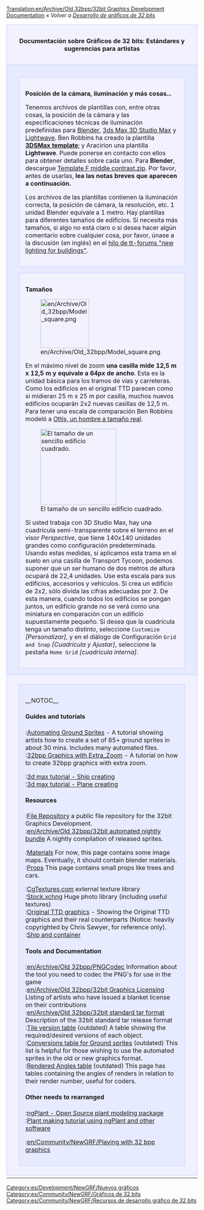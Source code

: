 [[Translation:en/Archive/Old 32bpp/32bit Graphics Development Documentation]]
{{es/Traducción|en/Archive/Old 32bpp/32bit Graphics Development Documentation|60}}
{{es/Ampliar}}
''« Volver a [[es/Archive/Old 32bpp/Desarrollo de gráficos de 32 bits|Desarrollo de gráficos de 32 bits]]''


{| width="100%"
|-
|colspan="2" style="background-color: #f1f2fe; border: 1px solid #c7c8fe; margin: 0; padding: 1em 1em 1em 1em; text-align:center"|<font size="3">'''Documentación sobre Gráficos de 32 bits: Estándares y sugerencias para artistas'''</font>
|- valign="top"
|width="50%" style="background-color: #E7EBFF; border: 1px solid #c7c8fe; margin: 0; padding: 1em 1em 0em 1em;"|

<div style="margin:1em;padding:1em;border:1px solid #c7c8fe;background:#f1f2fe;">
<font size="3">'''Posición de la cámara, iluminación y más cosas...'''</font>

Tenemos archivos de plantillas con, entre otras cosas, la posición de la cámara y las especificaciones técnicas de iluminación predefinidas para [https://www.wikipedia.org/wiki/es:Blender Blender], [https://www.wikipedia.org/wiki/es:Autodesk 3ds Max 3D Studio Max] y [https://www.wikipedia.org/wiki/es:LightWave Lightwave]. Ben Robbins ha creado la plantilla [http://www.tt-forums.net/download/file.php?id=91802 '''3DSMax template''']; y Aracirion una plantilla '''Lightwave'''. Puede ponerse en contacto con ellos para obtener detalles sobre cada uno. Para '''Blender''', descargue [http://www.tt-forums.net/download.php?id=53231 Template F middle contrast.zip]. Por favor, antes de usarlas, '''lea las notas breves que aparecen a continuación.'''

Los archivos de las plantillas contienen la iluminación correcta, la posición de cámara, la resolución, etc. 1 unidad Blender equivale a 1 metro. Hay plantillas para diferentes tamaños de edificios. Si necesita más tamaños, si algo no está claro o si desea hacer algún comentario sobre cualquier cosa, por favor, únase a la discusión (en inglés) en el [http://tt-forums.net/viewtopic.php?t=24857 hilo de tt-forums "new lighting for buildings"].
</div>

<div style="margin:1em;padding:1em;border:1px solid #c7c8fe;background:#f1f2fe;">
<font size="3">'''Tamaños'''</font>

[[File:en/Archive/Old 32bpp/Model square.png|128px|left]]

En el máximo nivel de zoom '''una casilla mide 12,5 m x 12,5 m y equivale a 64px de ancho'''. Esta es la unidad básica para los tramos de vías y carreteras. Como los edificios en el original TTD parecen como si midieran 25 m x 25 m por casilla, muchos nuevos edificios ocuparán 2x2 nuevas casillas de 12,5 m. Para tener una escala de comparación Ben Robbins modeló a [http://tt-forums.net/download.php?id=48953 Ottis, un hombre a tamaño real].

[[File:en/Archive/Old 32bpp/3dsmeasurements.jpeg|thumb|200px|right|El tamaño de un sencillo edificio cuadrado.]]

Si usted trabaja con 3D Studio Max, hay una cuadrícula semi-transparente sobre el terreno en el visor ''Perspective'', que tiene 140x140 unidades grandes como configuración predeterminada. Usando estas medidas, si aplicamos esta trama en el suelo en una casilla de Transport Tycoon, podemos suponer que un ser humano de dos metros de altura ocupará de 22,4 unidades. Use esta escala para sus edificios, accesorios y vehículos. Si crea un edificio de 2x2, sólo divida las cifras adecuadas por 2. De esta manera, cuando todos los edificios se pongan juntos, un edificio grande no se verá como una miniatura en comparación con un edificio supuestamente pequeño. Si desea que la cuadrícula tenga un tamaño distinto, seleccione <code>Customize</code> ''[Personalizar]'', y en el diálogo de Configuración <code>Grid and Snap</code> ''[Cuadrícula y Ajustar]'', seleccione la pestaña <code>Home Grid</code> ''[cuadrícula interna]''.
</div>

|width="50%" style="background-color: #E7EBFF; border: 1px solid #c7c8fe; margin: 0; padding: 1em 1em 0em 1em;"|

<div style="margin:1em;padding:1em;border:1px solid #c7c8fe;background:#f1f2fe;">
<font size="3">'''Materiales'''</font>

[[File:en/Ref-%26-amb.png|400px|center]]

Para '''todo''' material que se crea, en la ficha <code>shaders</code>, se recomienda cambiar el parámetro <code>Amb</code> (con '''0.5''' por defecto) para que coincida con el parámetro <code>Ref</code> (con '''1''' por defecto). Siempre hay que modificar <code>Ref</code> y <code>Amb</code> al mismo tiempo. Se ha decidido que <code>Amb</code> siempre debe tener el mismo valor que <code>Ref</code>, para que los materiales reflejen la la luz del sol (o de otras fuentes de luz) de la misma manera que refleja la luz de entorno (luz ambiente).  Por lo tanto, para obtener el máximo realismo, los valores deben ser los mismos. Naturalmente, esto no es una regla estricta, usted tiene libertad artística para apartarse de ella.

[[File:en/Archive/Old 32bpp/Official materials.png|150px|right]]

El archivo de plantillas contiene un archivo llamado '''official_materials.blend'''. Contiene algunos de los materiales que se necesitan a menudo, y que deberían ser los mismos en diferentes objetos, como el pavimento por ejemplo. Coloque este archivo en un lugar fijo. Cuando usted haya construido un modelo y desee utilizar un material oficial, '''simplemente vincule el material en lugar añadirlo''', Para más instrucciones consulte [[es/Usar materiales oficiales|Usar materiales oficiales]].
</div>

<div style="margin:1em;padding:1em;border:1px solid #c7c8fe;background:#f1f2fe;">
<font size="3">'''Minimize render time'''</font>

[[File:en/Archive/Old 32bpp/AO-samples.png|400px|center]]

Rendering can be quite slow. To reduce time it takes to render for previews, reduce the <code>Samples</code> value under <code>Ambient Occlusion</code>.
</div>
|-
|colspan="2" style="background-color: #f1f2fe; border: 1px solid #c7c8fe; margin: 0; padding: 0.5em 1em 0.5em 1em;"|
<div style="margin:1em;padding:1em;border:1px solid #c7c8fe;background:#E7EBFF;">
__NOTOC__
====Guides and tutorials====
;:[[en/Archive/Old 32bpp/Ground Sprites Automated (New Graphics)|Automating Ground Sprites]] - A tutorial showing artists how to create a set of 85+ ground sprites in about 30 mins. Includes many automated files.
;:[[en/Archive/Old 32bpp/How to Create 32bpp Graphics with Extra Zoom|32bpp Graphics with Extra_Zoom]] - A tutorial on how to create 32bpp graphics with extra zoom.

;:[http://www.tt-forums.net/viewtopic.php?f=36&t=39367 3d max tutorial - Ship creating]
;:[http://www.tt-forums.net/viewtopic.php?f=36&t=39195 3d max tutorial - Plane creating]

====Resources====
;:[[en/Archive/Old 32bpp/32bit Graphics Development File Repository|File Repository]] a public file repository for the 32bit Graphics Development.
;:[[en/Archive/Old 32bpp/32bit automated nightly bundle]] A nightly compilation of released sprites.

;:[[en/Archive/Old 32bpp/Standardised materials (New Graphics)|Materials]] For now, this page contains some image maps. Eventually, it should contain blender materials.
;:[[en/Archive/Old 32bpp/Props (New Graphics)|Props]] This page contains small props like trees and cars.

;:[http://www.cgtextures.com/ CgTextures.com] external texture library
;:[http://www.sxc.hu Stock.xchng] Huge photo library (including useful textures)
;:[http://www.chrissawyergames.com/feature1a.htm Original TTD graphics] - Showing the Original TTD graphics and their real counterparts (Notice: heavily copyrighted by Chris Sawyer, for reference only).
;:[http://www.tt-forums.net/viewtopic.php?f=36&t=14549&start=5000 Ship and container]

====Tools and Documentation====
;:[[en/Archive/Old 32bpp/PNGCodec]] Information about the tool you need to codec the PNG's for use in the game
;:[[en/Archive/Old 32bpp/32bit Graphics Licensing]] Listing of artists who have issued a blanket license on their contributions
;:[[en/Archive/Old 32bpp/32bit standard tar format]] Description of the 32bit standard tar release format
;:[[en/Archive/Old 32bpp/Tile version table (New graphics)|Tile version table]] (outdated) A table showing the required/desired versions of each object.
;:[[en/Archive/Old 32bpp/Ground sprites conversions list (New Graphics)|Conversions table for Ground sprites]] (outdated) This list is helpful for those wishing to use the automated sprites in the old or new graphics format.
;:[[en/Archive/Old 32bpp/Rendered Angles table (New graphics)|Rendered Angles table]] (outdated) This page has tables containing the angles of renders in relation to their render number, useful for coders.

====Other needs to rearranged====  
;:[http://ngplant.sourceforge.net/ ngPlant - Open Source plant modeling package]
;:[http://yorik.orgfree.com/tutorials/treemaking.html Plant making tutorial using ngPlant and other software]

;:[[en/Community/NewGRF/Playing with 32 bpp graphics]]

</div>
|-
|}

{{es/Community/NewGRF/Caja de navegación de desarrollo gráfico}}

[[Category:es/Development/NewGRF/Nuevos gráficos]][[Category:es/Community/NewGRF/Gráficos de 32 bits]][[Category:es/Community/NewGRF/Recursos de desarrollo gráfico de 32 bits]]